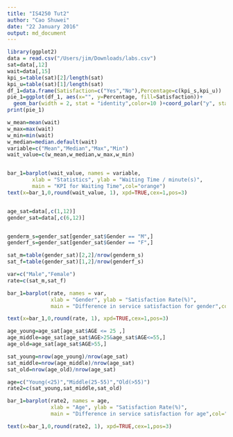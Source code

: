 ```yaml
---
title: "IS4250 Tut2"
author: "Cao Shuwei"
date: "22 January 2016"
output: md_document
---
```

```r
library(ggplot2)
data = read.csv("/Users/jim/Downloads/labs.csv")
sat=data[,12]
wait=data[,15]
kpi_s=table(sat)[2]/length(sat)
kpi_u=table(sat)[1]/length(sat)
df_1=data.frame(Satisfaction=c("Yes","No"),Percentage=c(kpi_s,kpi_u))
pie_1=ggplot(df_1, aes(x="", y=Percentage, fill=Satisfaction))+
  geom_bar(width = 2, stat = "identity",color=10 )+coord_polar("y", start=0)
print(pie_1)

w_mean=mean(wait)
w_max=max(wait)
w_min=min(wait)
w_median=median.default(wait)
variable=c("Mean","Median","Max","Min")
wait_value=c(w_mean,w_median,w_max,w_min)


bar_1=barplot(wait_value, names = variable,
        xlab = "Statistics", ylab = "Waiting Time / minute(s)",
        main = "KPI for Waiting Time",col="orange")
text(x=bar_1,0,round(wait_value, 1), xpd=TRUE,cex=1,pos=3)


age_sat=data[,c(1,12)]
gender_sat=data[,c(6,12)]


genderm_s=gender_sat[gender_sat$Gender == "M",]
genderf_s=gender_sat[gender_sat$Gender == "F",]

sat_m=table(gender_sat)[2,2]/nrow(genderm_s)
sat_f=table(gender_sat)[1,2]/nrow(genderf_s)

var=c("Male","Female")
rate=c(sat_m,sat_f)

bar_1=barplot(rate, names = var,
              xlab = "Gender", ylab = "Satisfaction Rate(%)",
              main = "Difference in service satisfaction for gender",col="light blue")

text(x=bar_1,0,round(rate, 1), xpd=TRUE,cex=1,pos=3)

age_young=age_sat[age_sat$AGE <= 25 ,]
age_middle=age_sat[age_sat$AGE>25&age_sat$AGE<=55,]
age_old=age_sat[age_sat$AGE>55,]

sat_young=nrow(age_young)/nrow(age_sat)
sat_middle=nrow(age_middle)/nrow(age_sat)
sat_old=nrow(age_old)/nrow(age_sat)

age=c("Young(<25)","Middle(25-55)","Old(>55)")
rate2=c(sat_young,sat_middle,sat_old)

bar_1=barplot(rate2, names = age,
              xlab = "Age", ylab = "Satisfaction Rate(%)",
              main = "Difference in service satisfaction for age",col="light green")

text(x=bar_1,0,round(rate2, 1), xpd=TRUE,cex=1,pos=3)
```
